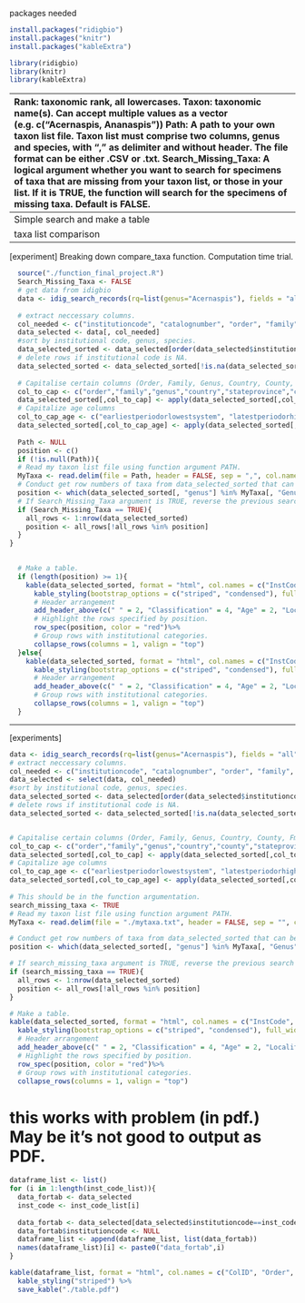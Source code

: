 packages needed
```r
install.packages("ridigbio")
install.packages("knitr")
install.packages("kableExtra")
```
```r
library(ridigbio)
library(knitr)
library(kableExtra)
```
----------------------------------------------------------------------------------
Rank: taxonomic rank, all lowercases.
Taxon: taxonomic name(s). Can accept multiple values as a vector (e.g. c("Acernaspis, Ananaspis"))
Path: A path to your own taxon list file. Taxon list must comprise two columns, genus and species, with "," as delimiter and without header. The file format can be either .CSV or .txt.
Search_Missing_Taxa: A logical argument whether you want to search for specimens of taxa that are missing from your taxon list, or those in your list. If it is TRUE, the function will search for the specimens of missing taxa. Default is FALSE.



-------------------------------------------------------------------------------
Simple search and make a table
```r
source("./function_final_project.R")
collection_search(Rank = "genus", Taxon = "Acernaspis")
```

taxa list comparison
```r
source("./function_final_project.R")
# specify the path to my taxon file and set Search_Missing_Taxa TRUE if I want to find additional taxa in museum specimens.
collection_search(Rank = "genus", Taxon = "Acernaspis", Path = "./mytaxa.csv", Search_Missing_Taxa = TRUE)
```


--------------------------------------------------------------------------
[experiment] Breaking down compare_taxa function. Computation time trial.
```r
  source("./function_final_project.R")
  Search_Missing_Taxa <- FALSE
  # get data from idigbio
  data <- idig_search_records(rq=list(genus="Acernaspis"), fields = "all")
  
  # extract neccessary columns.
  col_needed <- c("institutioncode", "catalognumber", "order", "family", "genus", "specificepithet", "earliestperiodorlowestsystem", "latestperiodorhighestsystem", "country", "stateprovince", "county", "formation")
  data_selected <- data[, col_needed]
  #sort by institutional code, genus, species.
  data_selected_sorted <- data_selected[order(data_selected$institutioncode, data_selected$genus, data_selected$specificepithet),]
  # delete rows if institutional code is NA.
  data_selected_sorted <- data_selected_sorted[!is.na(data_selected_sorted$institutioncode), ]
  
  # Capitalise certain columns (Order, Family, Genus, Country, County, Fm.)
  col_to_cap <- c("order","family","genus","country","stateprovince","county","formation")
  data_selected_sorted[,col_to_cap] <- apply(data_selected_sorted[,col_to_cap], c(1,2), cap_head)
  # Capitalize age columns
  col_to_cap_age <- c("earliestperiodorlowestsystem", "latestperiodorhighestsystem")
  data_selected_sorted[,col_to_cap_age] <- apply(data_selected_sorted[,col_to_cap_age], c(1,2), cap_head_age)
  
  Path <- NULL
  position <- c()
  if (!is.null(Path)){
  # Read my taxon list file using function argument PATH.
  MyTaxa <- read.delim(file = Path, header = FALSE, sep = ",", col.names = c("Genus", "species"))
  # Conduct get row numbers of taxa from data_selected_sorted that can be found within MyTaxa.
  position <- which(data_selected_sorted[, "genus"] %in% MyTaxa[, "Genus"] & data_selected_sorted[, "specificepithet"] %in% MyTaxa[, "species"])
  # If Search_Missing_Taxa argument is TRUE, reverse the previous search and produce row numbers of taxa that are missing from MyTaxa.
  if (Search_Missing_Taxa == TRUE){
    all_rows <- 1:nrow(data_selected_sorted)
    position <- all_rows[!all_rows %in% position]
  }
}
  

  # Make a table.
  if (length(position) >= 1){
    kable(data_selected_sorted, format = "html", col.names = c("InstCode", "Col.ID", "Order", "Family", "Genus", "species", "earliest", "latest", "Country", "State", "County", "Fm."), align = "l", row.names = FALSE) %>%
      kable_styling(bootstrap_options = c("striped", "condensed"), full_width = F, position = "left", font_size = 12, fixed_thead = T)%>%
      # Header arrangement
      add_header_above(c(" " = 2, "Classification" = 4, "Age" = 2, "Locality" = 4))%>%
      # Highlight the rows specified by position.
      row_spec(position, color = "red")%>%
      # Group rows with institutional categories.
      collapse_rows(columns = 1, valign = "top")
  }else{
    kable(data_selected_sorted, format = "html", col.names = c("InstCode", "Col.ID", "Order", "Family", "Genus", "species", "earliest", "latest", "Country", "State", "County", "Fm."), align = "l", row.names = FALSE) %>%
      kable_styling(bootstrap_options = c("striped", "condensed"), full_width = F, position = "left", font_size = 12, fixed_thead = T)%>%
      # Header arrangement
      add_header_above(c(" " = 2, "Classification" = 4, "Age" = 2, "Locality" = 4))%>%
      # Group rows with institutional categories.
      collapse_rows(columns = 1, valign = "top")
  }
```




------------------------------------------------------------------------
[experiments]
```r
data <- idig_search_records(rq=list(genus="Acernaspis"), fields = "all")
# extract neccessary columns.
col_needed <- c("institutioncode", "catalognumber", "order", "family", "genus", "specificepithet", "earliestperiodorlowestsystem", "latestperiodorhighestsystem", "country", "county", "stateprovince", "formation")
data_selected <- select(data, col_needed)
#sort by institutional code, genus, species.
data_selected_sorted <- data_selected[order(data_selected$institutioncode, data_selected$genus, data_selected$specificepithet),]
# delete rows if institutional code is NA.
data_selected_sorted <- data_selected_sorted[!is.na(data_selected_sorted$institutioncode), ]


# Capitalise certain columns (Order, Family, Genus, Country, County, Fm.)
col_to_cap <- c("order","family","genus","country","county","stateprovince","formation")
data_selected_sorted[,col_to_cap] <- apply(data_selected_sorted[,col_to_cap], c(1,2), cap_head)
# Capitalize age columns
col_to_cap_age <- c("earliestperiodorlowestsystem", "latestperiodorhighestsystem")
data_selected_sorted[,col_to_cap_age] <- apply(data_selected_sorted[,col_to_cap_age], c(1,2), cap_head_age)
 
# This should be in the function argumentation.
search_missing_taxa <- TRUE
# Read my taxon list file using function argument PATH.
MyTaxa <- read.delim(file = "./mytaxa.txt", header = FALSE, sep = "", col.names = c("Genus", "species"))

# Conduct get row numbers of taxa from data_selected_sorted that can be found within MyTaxa.
position <- which(data_selected_sorted[, "genus"] %in% MyTaxa[, "Genus"] & data_selected_sorted[, "specificepithet"] %in% MyTaxa[, "species"])

# If search_missing_taxa argument is TRUE, reverse the previous search and produce row numbers of taxa that are missing from MyTaxa.
if (search_missing_taxa == TRUE){
  all_rows <- 1:nrow(data_selected_sorted)
  position <- all_rows[!all_rows %in% position]
}

# Make a table.
kable(data_selected_sorted, format = "html", col.names = c("InstCode", "Col.ID", "Order", "Family", "Genus", "species", "earliest", "latest", "Country", "County", "State", "Fm."), align = "l", row.names = FALSE) %>%
  kable_styling(bootstrap_options = c("striped", "condensed"), full_width = F, position = "left", font_size = 12, fixed_thead = T)%>%
  # Header arrangement
  add_header_above(c(" " = 2, "Classification" = 4, "Age" = 2, "Locality" = 4))%>%
  # Highlight the rows specified by position.
  row_spec(position, color = "red")%>%
  # Group rows with institutional categories.
  collapse_rows(columns = 1, valign = "top")
```

# this works with problem (in pdf.) May be it's not good to output as PDF.
```r
dataframe_list <- list()
for (i in 1:length(inst_code_list)){
  data_fortab <- data_selected
  inst_code <- inst_code_list[i]
  
  data_fortab <- data_selected[data_selected$institutioncode==inst_code, ]
  data_fortab$institutioncode <- NULL
  dataframe_list <- append(dataframe_list, list(data_fortab))
  names(dataframe_list)[i] <- paste0("data_fortab",i)
}

kable(dataframe_list, format = "html", col.names = c("ColID", "Order", "Fam", "Gen", "Sp.", "eAge", "lAge", "Country", "County", "State", "Fm."), align = "l") %>%
  kable_styling("striped") %>%
  save_kable("./table.pdf")
```